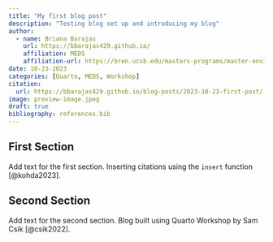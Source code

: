 ```yaml
---
title: "My first blog post"
description: "Testing blog set up and introducing my blog"
author:
  - name: Briana Barajas
    url: https://bbarajas429.github.io/
    affiliation: MEDS
    affiliation-url: https://bren.ucsb.edu/masters-programs/master-environmental-data-science
date: 10-23-2023
categories: [Quarto, MEDS, Workshop]
citation:
  url: https://bbarajas429.github.io/blog-posts/2023-10-23-first-post/
image: preview-image.jpeg
draft: true
bibliography: references.bib
---
```


## First Section

Add text for the first section. Inserting citations using the `insert` function [@kohda2023].

## Second Section

Add text for the second section. Blog built using Quarto Workshop by Sam Csik [@csik2022].
